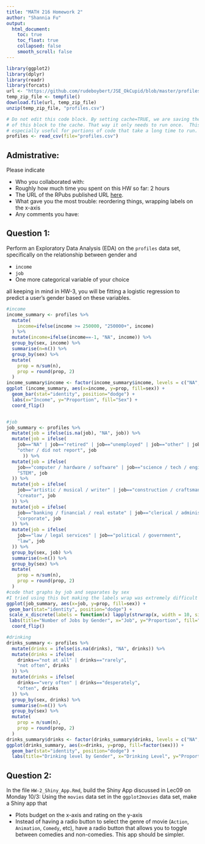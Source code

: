 ```yaml
---
title: "MATH 216 Homework 2"
author: "Shannia Fu"
output:
  html_document:
    toc: true
    toc_float: true
    collapsed: false
    smooth_scroll: false
---
```


```r
library(ggplot2)
library(dplyr)
library(readr) 
library(forcats)
url <- "https://github.com/rudeboybert/JSE_OkCupid/blob/master/profiles.csv.zip?raw=true"
temp_zip_file <- tempfile()
download.file(url, temp_zip_file)
unzip(temp_zip_file, "profiles.csv")
```


```r
# Do not edit this code block. By setting cache=TRUE, we are saving the output 
# of this block to the cache. That way it only needs to run once.  This is
# especially useful for portions of code that take a long time to run.
profiles <- read_csv(file="profiles.csv")
```



## Admistrative:

Please indicate

* Who you collaborated with:
* Roughly how much time you spent on this HW so far: 2 hours
* The URL of the RPubs published URL [here](http://rpubs.com/shannia/hw2).
* What gave you the most trouble: reordering things, wrapping labels on the x-axis
* Any comments you have:



## Question 1:

Perform an Exploratory Data Analysis (EDA) on the `profiles` data set,
specifically on the relationship between gender and

* `income`
* `job`
* One more categorical variable of your choice

all keeping in mind in HW-3, you will be fitting a logistic regression to
predict a user's gender based on these variables.

```r
#income
income_summary <- profiles %>% 
  mutate(
    income=ifelse(income >= 250000, "250000+", income)
  ) %>% 
  mutate(income=ifelse(income==-1, "NA", income)) %>% 
  group_by(sex, income) %>% 
  summarise(n=n()) %>% 
  group_by(sex) %>% 
  mutate(
    prop = n/sum(n),
    prop = round(prop, 2)
  )
income_summary$income <- factor(income_summary$income, levels = c("NA", "20000", "30000", "40000", "50000", "60000", "70000", "80000", "100000", "150000", "250000+"))
ggplot (income_summary, aes(x=income, y=prop, fill=sex)) +
  geom_bar(stat="identity", position="dodge") +
  labs(x="Income", y="Proportion", fill="Sex") +
  coord_flip()


#job
job_summary <- profiles %>% 
  mutate(job = ifelse(is.na(job), "NA", job)) %>% 
  mutate(job = ifelse(
    job=="NA" | job=="retired" | job=="unemployed" | job=="other" | job=="rather not say",
    "other / did not report", job
      )) %>% 
  mutate(job = ifelse(
    job=="computer / hardware / software" | job=="science / tech / engineering",
    "STEM", job
  )) %>% 
  mutate(job = ifelse(
    job=="artistic / musical / writer" | job=="construction / craftsmanship",
    "creator", job
  )) %>% 
  mutate(job = ifelse(
    job=="banking / financial / real estate" | job=="clerical / administrative" | job=="executive / management" | job=="sales / marketing / biz dev", 
    "corporate", job
  )) %>% 
  mutate(job = ifelse(
    job=="law / legal services" | job=="political / government",
    "law", job
  )) %>% 
  group_by(sex, job) %>% 
  summarise(n=n()) %>% 
  group_by(sex) %>% 
  mutate(
    prop = n/sum(n),
    prop = round(prop, 2)
  )
#code that graphs by job and separates by sex
#I tried using this but making the labels wrap was extremely difficult
ggplot(job_summary, aes(x=job, y=prop, fill=sex)) +
 geom_bar(stat="identity", position="dodge") +
 scale_x_discrete(labels = function(x) lapply(strwrap(x, width = 10, simplify = FALSE), paste, collapse="\n")) +
 labs(title="Number of Jobs by Gender", x="Job", y="Proportion", fill="Sex") +
  coord_flip()

#drinking
drinks_summary <- profiles %>% 
  mutate(drinks = ifelse(is.na(drinks), "NA", drinks)) %>% 
  mutate(drinks = ifelse(
    drinks=="not at all" | drinks=="rarely",
    "not often", drinks
  )) %>% 
  mutate(drinks = ifelse(
    drinks=="very often" | drinks=="desperately",
    "often", drinks
  )) %>% 
  group_by(sex, drinks) %>% 
  summarise(n=n()) %>% 
  group_by(sex) %>% 
  mutate(
    prop = n/sum(n),
    prop = round(prop, 2)
  )
drinks_summary$drinks <- factor(drinks_summary$drinks, levels = c("NA", "not often", "socially", "often"))
ggplot(drinks_summary, aes(x=drinks, y=prop, fill=factor(sex))) +
  geom_bar(stat="identity", position="dodge") +
  labs(title="Drinking level by Gender", x="Drinking Level", y="Proportion", fill="Sex")
```



## Question 2:

In the file `HW-2_Shiny_App.Rmd`, build the Shiny App discussed in Lec09 on
Monday 10/3: Using the `movies` data set in the `ggplot2movies` data set, make a
Shiny app that

* Plots budget on the x-axis and rating on the y-axis
* Instead of having a radio button to select the genre of movie (`Action`,
`Animation`, `Comedy`, etc), have a radio button that allows you to toggle
between comedies and non-comedies. This app should be simpler.

